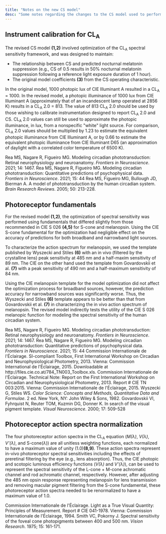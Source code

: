 ```yaml
---
title: "Notes on the new CS model"
desc: "Some notes regarding the changes to the CS model used to perform calculations with the new CS Calculator 2.0, with respect to the original CS Calculator."
---
```


## Instrument calibration for CL<sub>A</sub>

The revised CS model <b>(1,2)</b> involved optimization of the CL<sub>A</sub> spectral sensitivity framework, and was designed to maintain:

- The relationship between CS and predicted nocturnal melatonin suppression (e.g., CS of 0.5 results in 50% nocturnal melatonin suppression following a reference light exposure duration of 1 hour).
- The original model coefficients <b>(3)</b> from the CS operating characteristic.

In the original model, 1000 photopic lux of CIE Illuminant A resulted in a CL<sub>A</sub> = 1000. In the revised model, a photopic illuminance of 1000 lux from CIE Illuminant A (approximately that of an incandescent lamp operated at 2856 K) results in a CL<sub>A</sub> 2.0 = 813. The value of 813 CL<sub>A</sub> 2.0 should be used by those wishing to calibrate instrumentation designed to report CL<sub>A</sub> 2.0 and CS. CL<sub>A</sub> 2.0 values can still be used to approximate the photopic illuminance, in lux, from a nonspecific "white" light source. For comparison, CL<sub>A</sub> 2.0 values should be multiplied by 1.23 to estimate the equivalent photopic illuminance from CIE Illuminant A, or by 0.66 to estimate the equivalent photopic illuminance from CIE Illuminant D65 (an approximation of daylight with a correlated color temperature of 6500 K).

<References>
  <Reference>
  <Reference num={1}> Rea MS, Nagare R, Figueiro MG. Modeling circadian phototransduction: Retinal neurophysiology and neuroanatomy. <i>Frontiers in Neuroscience</i>. 2021; 14: 1467.
  </Reference>
  <Reference>
  <Reference num={2}> Rea MS, Nagare R, Figueiro MG. Modeling circadian phototransduction: Quantitative predictions of psychophysical data. <i>Frontiers in Neuroscience</i>. 2021; 15: 44
  </Reference>
  <Reference>
  <Reference num={3}> Rea MS, Figueiro MG, Bullough JD, Bierman A. A model of phototransduction by the human circadian system. <i>Brain Research Reviews</i>. 2005; 50: 213-228.
  </Reference>
</References>

## Photoreceptor fundamentals

For the revised model <b>(1,2)</b>, the optimization of spectral sensitivity was performed using fundamentals that differed slightly from those recommended in CIE S 026 <b>(4,5)</b> for S-cone and melanopsin. Using the CIE S-cone fundamental for the optimization had negligible effect on the accuracy of predictions for both broadband and narrowband light sources.

To characterize the action spectrum for melanopsin, we used the template published by Wyszecki and Stiles <b>(6)</b> with an in vivo (filtered by the crystalline lens) peak sensitivity at 485 nm and a half-maxim sensitivity of 89 nm. The CIE on the other hand used the template from Govardovskii et al. <b>(7)</b> with a peak sensitivity of 490 nm and a half-maximum sensitivity of 84 nm.

Using the CIE melanopsin template for the model optimization did not affect the optimization process for broadband sources, however, the prediction accuracy for narrowband sources was significantly worse. Thus, the Wyszecki and Stiles <b>(6)</b> template appears to be better than that from Govardovskii et al. <b>(7)</b> in characterizing the in vivo action spectrum of melanopsin. The revised model indirectly tests the utility of the CIE S 026 melanopic function for modeling the spectral sensitivity of the human circadian system.

<References>
  <Reference>
  <Reference num={1}> Rea MS, Nagare R, Figueiro MG. Modeling circadian phototransduction: Retinal neurophysiology and neuroanatomy. <i>Frontiers in Neuroscience</i>. 2021; 14: 1467.
  </Reference>
  <Reference>
  <Reference num={2}> Rea MS, Nagare R, Figueiro MG. Modeling circadian phototransduction: Quantitative predictions of psychophysical data. <i>Frontiers in Neuroscience</i>. 2021; 15: 44
  </Reference>
  <Reference>
  <Reference num={4}> Commission Internationale de l'Éclairage. SI-compliant Toolbox, First International Workshop on Circadian and Neurophysiological Photometry, 2013. Vienna: Commission International de l'Éclairage, 2015. Downloadable at http://files.cie.co.at/784_TN003_Toolbox.xls.
  </Reference>
  <Reference>
  <Reference num={5}> Commission Internationale de l'Éclairage. Technical Note: Report on the First International Workshop on Circadian and Neurophysiological Photometry, 2013. Report # CIE TN 003:2015. Vienna: Commission Internationale de l'Éclairage, 2015.
  </Reference>
  <Reference>
  <Reference num={6}> Wyszecki G, Stiles WS. <i>Color Science: Concepts and Methods, Quantitative Data and Formulae</i>. 2 ed. New York, NY: John Wiley & Sons, 1982.
  </Reference>
  <Reference>
  <Reference num={7}> Govardovskii VI, Fyhrquist N, Reuter TOM, Kuzmin DG, Donner K. In search of the visual pigment template. <i>Visual Neuroscience</i>. 2000; 17: 509-528
  </Reference>
</References>

## Photoreceptor action spectra normalization

The four photoreceptor action spectra in the CL<sub>A</sub> equation (<i>M(λ)</i>, <i>V(λ)</i>, <i>V’(λ)</i>, and S-cone(<i>λ</i>)) are all unitless weighting functions, each normalized to have a maximum value of unity (1.0)<b>(8,9)</b>. These action spectra represent in-vivo photoreceptor spectral sensitivities including the effects of preretinal filtering by the eye (e.g., lens absorption). Thus, the CIE photopic and scotopic luminous efficiency functions (<i>V(λ)</i> and <i>V’(λ)</i>), can be used to represent the spectral sensitivity of the L-cone + M-cone achromatic channel and rod achromatic channel, respectively. However, after adjusting the 485 nm opsin response representing melanopsin for lens transmission and removing macular pigment filtering from the S-cone fundamental, these photoreceptor action spectra needed to be renormalized to have a maximum value of 1.0.

<References>
  <Reference>
  <Reference num={8}> Commission Internationale de l'Éclairage. Light as a True Visual Quantity: Principles of Measurement. Report # CIE 041-1978. Vienna: Commission Internationale de l'Éclairage, 1994.
  </Reference>
  <Reference>
  <Reference num={9}> Smith VC, Pokorny J. Spectral sensitivity of the foveal cone photopigments between 400 and 500 nm. <i>Vision Research</i>. 1975; 15: 161-171.
  </Reference>
</References>
